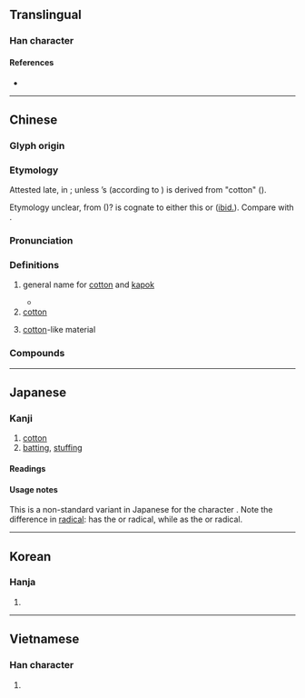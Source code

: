 {{character info}}
==Translingual==

===Han character===
{{Han char|rn=75|rad=木|as=08|sn=12|four=46927|canj=DHAB|ids=⿰木帛}}

====References====
* {{Han ref|kx=0531.240|dkj=14919|dj=0920.080|hdz=21234.030|uh=68C9|ud=26825|bh=B4D6|bd=46294}}

----

==Chinese==
{{zh-forms|alt=檰,㮌,𣏜}}

===Glyph origin===
{{Han etym}}

===Etymology===
Attested late, in {{w|Tang dynasty}}; unless ''{{w|Shijing}}''’s {{och-l|綿蠻|tiny, delicate}} (according to ''{{w|Mao Commentary}}'') is derived from "cotton" ({{zh-ref|Schuessler, 2007}}).

Etymology unclear, from {{inh|zh|sit-pro|-}} ({{zh-ref|Schuessler, 2007}})? {{cog|bo|བལ།}} is cognate to either this or {{och-l|蟠|to coil, to curl}} ([[ibid.]]).
Compare with {{cog|my|အမျှင်||strands,fibre}}.

===Pronunciation===
{{zh-pron
|m=mián
|m-s=mian2
|c=min4
|c-t=
|g=
|h=pfs=mièn;gd=miên2
|j=mie1
|mb=mîng
|md=mièng
|mn=ml:biân/mî
|mn_note=biân - literary; mî - vernacular
|mn-t=mi5/miang5/miêng5
|mn-t_note=miang5/miêng5 - used in place names (miêng5 - Chaozhou)
|w=3mi
|x=mienn2
|mc=y
|oc=y
|ma=Zh-mián.ogg
|cat=n,a
}}

===Definitions===
{{zh-hanzi}}

# general name for [[cotton]] and [[kapok]]
#: {{zh-x|木棉|kapok}}
#: {{zh-x|樹棉|''[[Gossypium hirsutum]]'' ([[tree cotton]])}}
#* {{zh-x|清-源 郡…… 西 至 ^棉-田 村 二百 八十 五 里。|Qingyuan commandery: [...], 285-li away from the '''Cotton'''-Field hamlet to the west.|ref=Tongdian}}
# [[cotton]]
#: {{zh-x|棉衣|cotton-padded clothing}}
# [[cotton]]-like material
#: {{zh-x|石棉|asbestos}}

===Compounds===
{{zh-der|棉條|棉花糖|棉花|棉被|棉布|石棉|棉絮|棉襖|棉紙|岩棉|大陸棉|四兩棉花|原棉|摘棉花|棉纖維|棉襪|棉花嘴|泡棉|棉紗|棉花絨|木棉花|棉田|棉桃|棉花耳朵|木棉|皮棉|棉花胎|棉布婚|棉鈴|棉都|棉袍|棉線|棉紡|石棉瓦|棉花火藥|石棉症|棉織品|棉薄之力|棉球|棉被窩|棉猴兒|棉籽|棉手籠|棉婚|脫脂棉|純棉|紡棉花|藥棉|絲棉|高棉|草棉|紅棉|絲光棉|班迭棉吉|軋棉|棉蘭老}}

----

==Japanese==

===Kanji===
{{ja-kanji|grade=uc|rs=木08}}

# [[cotton]]
# [[batting]], [[stuffing]]

====Readings====
{{ja-readings
|goon=めん
|kanon=べん
|kun=わた-
}}

====Usage notes====
This is a non-standard variant in Japanese for the character {{m|ja|綿}}. Note the difference in [[radical]]: {{lang|ja|棉}} has the {{m|ja|木}} or {{m|en|tree}} radical, while {{m|ja|綿}} as the {{m|ja|糸}} or {{m|en|thread}} radical.

----

==Korean==

===Hanja===
{{ko-hanja|면}}

# {{rfdef|ko|sort=木08}}

----

==Vietnamese==

===Han character===
{{vi-readings|rs=木08|readings=miên}}

# {{rfdef|vi|sort=木08}}